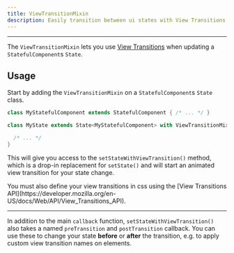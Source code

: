 ```yaml
---
title: ViewTransitionMixin
description: Easily transition between ui states with View Transitions.
---
```


---

The `ViewTransitionMixin` lets you use [View Transitions](https://developer.mozilla.org/en-US/docs/Web/API/View_Transitions_API)
when updating a `StatefulComponent`s `State`.

## Usage

Start by adding the `ViewTransitionMixin` on a `StatefulComponent`s `State` class.

```dart
class MyStatefulComponent extends StatefulComponent { /* ... */ }

class MyState extends State<MyStatefulComponent> with ViewTransitionMixin {

  /* ... */
}
```

This will give you access to the `setStateWithViewTransition()` method, which is a drop-in replacement for
`setState()` and will start an animated view transition for your state change.

<Warning>
    You must also define your view transitions in css using the [View Transitions API](https://developer.mozilla.org/en-US/docs/Web/API/View_Transitions_API).
</Warning>

---

In addition to the main `callback` function, `setStateWithViewTransition()` also takes a named `preTransition` and `postTransition`
callback. You can use these to change your state **before** or **after** the transition, e.g. to apply custom view transition names
on elements.
